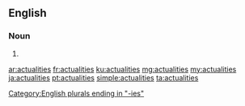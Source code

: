 ==English==

===Noun===
{{head|en|plural}}

# {{plural of|actuality|lang=en}}

[[Category:English plurals ending in "-ies"]]

[[ar:actualities]]
[[fr:actualities]]
[[ku:actualities]]
[[mg:actualities]]
[[my:actualities]]
[[ja:actualities]]
[[pt:actualities]]
[[simple:actualities]]
[[ta:actualities]]